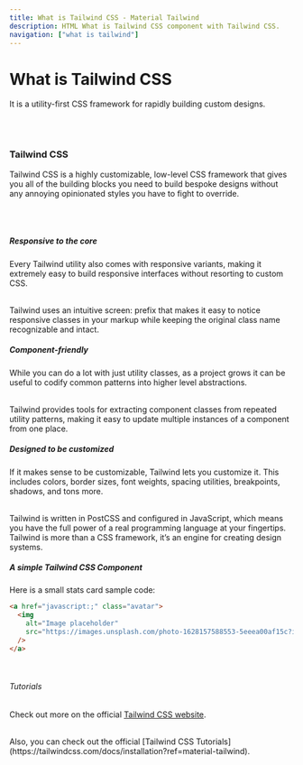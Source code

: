 ```yaml
---
title: What is Tailwind CSS - Material Tailwind
description: HTML What is Tailwind CSS component with Tailwind CSS.
navigation: ["what is tailwind"]
---
```


# What is Tailwind CSS

It is a utility-first CSS framework for rapidly building custom designs.

<br />
<br />

### Tailwind CSS

Tailwind CSS is a highly customizable, low-level CSS framework that gives you all of the building blocks you need to build bespoke designs without any annoying opinionated styles you have to fight to override.

<br />
<br />

##### Responsive to the core

Every Tailwind utility also comes with responsive variants, making it extremely easy to build responsive interfaces without resorting to custom CSS.

<br />
Tailwind uses an intuitive screen: prefix that makes it easy to notice responsive
classes in your markup while keeping the original class name recognizable and intact.
<br />

##### Component-friendly

While you can do a lot with just utility classes, as a project grows it can be useful to codify common patterns into higher level abstractions.

<br />
Tailwind provides tools for extracting component classes from repeated utility patterns,
making it easy to update multiple instances of a component from one place.
<br />

##### Designed to be customized

If it makes sense to be customizable, Tailwind lets you customize it. This includes colors, border sizes, font weights, spacing utilities, breakpoints, shadows, and tons more.

<br />
Tailwind is written in PostCSS and configured in JavaScript, which means you have
the full power of a real programming language at your fingertips.
<br />
Tailwind is more than a CSS framework, it’s an engine for creating design systems.
<br />

##### A simple Tailwind CSS Component

Here is a small stats card sample code:

```html showLineNumbers
<a href="javascript:;" class="avatar">
  <img
    alt="Image placeholder"
    src="https://images.unsplash.com/photo-1628157588553-5eeea00af15c?ixlib=rb-1.2.1&ixid=MnwxMjA3fDB8MHxwaG90by1wYWdlfHx8fGVufDB8fHx8&auto=format&fit=crop&w=400&q=80"
  />
</a>
```

<br />

###### Tutorials

Check out more on the official [Tailwind CSS website](https://tailwindcss.com/?ref=material-tailwind).

<br />
Also, you can check out the official [Tailwind CSS Tutorials](https://tailwindcss.com/docs/installation?ref=material-tailwind).
